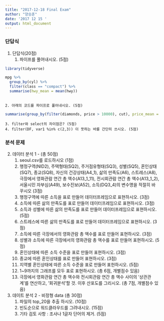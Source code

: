 ```yaml
---
title: "2017-12-18 Final Exam"
author: "양승훈"
date: '2017 12 15 '
output: html_document
---
```


### 단답식

1. 단답식(20점)
    1. 파이프를 풀어내시오. (5점)

```r
library(tidyverse)
```

    
```r
mpg %>% 
  group_by(cyl) %>% 
  filter(class == "compact") %>% 
  summarise(hwy_mean = mean(hwy))
  
```

    2. 아래의 코드를 파이프로 풀어내시오. (5점)
    
```r

summarise(group_by(filter(diamonds, price > 10000), cut), price_mean = mean(price))

```

    3. filter와 select의 차이점은? (5점)
    4. filter(DF, var1 %in% c(2,3)) 이 뜻하는 바를 간단히 쓰시오. (5점)

### 분석 문제

2. 데이터 분석 1 - (총 50점)
    1. seoul.csv를 로드하시오 (1점)
    2. 행정구역(NID2), 주택형태(SQ2), 주거점유형태(SQ3), 성별(SQ5), 혼인상태(SQ7), 종교(SQ8), 자신의 건강상태(A4_1), 삶의 만족도(A6), 스트레스(A8), 극장에서 영화관람 연간 총 액수(A13_1_11), 전시회관람 연간 총 액수(A13_1_2), 서울시민 자부심(A49), 보수진보(A52), 소득(DQ3_4)의 변수명을 적절히 바꾸시오 (3점)
    3. 행정구역에 따른 소득을 표로 만들어 데이터프레임으로 표현하시오. (3점)
    4. 소득에 따른 삶의 만족도를 표로 만들어 데이터프레임으로 표현하시오. (3점)
    5. 소득과 성별에 따른 삶의 만족도를 표로 만들어 데이터프레임으로 표현하시오. (5점)
    6. 스트레스에 따른 삶의 만족도를 표로 만들어 데이터프레임으로 표현하시오. (3점)
    7. 소득에 따른 극장에서의 영화관람 총 액수를 표로 만들어 표현하시오. (3점)
    8. 성별과 소득에 따른 극장에서의 영화관람 총 액수를 표로 만들어 표현하시오. (5점)
    9. 혼인상태에 따른 소득 수준을 표로 만들어 표현하시오. (3점)
    10. 종교에 따른 혼인상태를 표로 만들어 표현하시오. (3점)
    11. 지역별 혼인상태에 따른 소득 수준을 표로 만들어 표헌하시오. (5점)
    12. 1~9까지의 그래프를 모두 표로 표현하시오. (총 6점, 개별점수 있음)
    13. 극장에서 영화관람 연간 총 액수와 전시회관람 연간 총 액수 사이의 ‘상관관계’를 연산하고, ‘회귀분석’할 것. 이후 산포도를 그리시오. (총 7점, 개별점수 있음)
3. 데이트 분석 2 - 비정형 data (총 30점)
    1. 파일의 top_20을 추출 하시오. (10점)
    2. 빈도순으로 워드클라우드를 그려내시오. (15점)
    3. 기타 검토 사항 : 조사나 1글자 단어의 제거. (5점)
